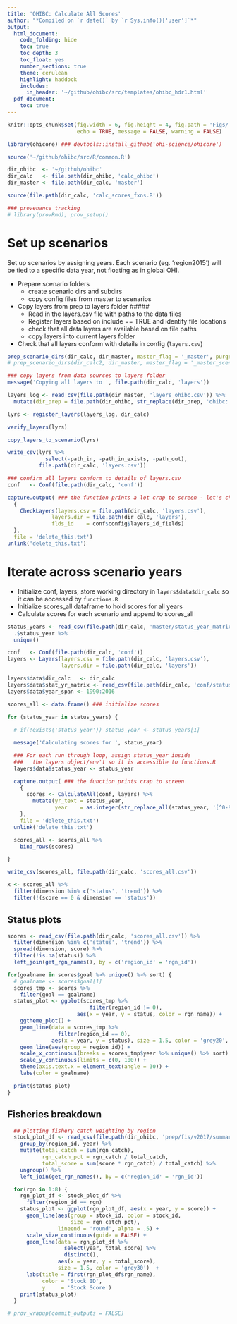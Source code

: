 ```yaml
---
title: 'OHIBC: Calculate All Scores'
author: "*Compiled on `r date()` by `r Sys.info()['user']`*"
output:
  html_document:
    code_folding: hide
    toc: true
    toc_depth: 3
    toc_float: yes
    number_sections: true
    theme: cerulean
    highlight: haddock
    includes:
      in_header: '~/github/ohibc/src/templates/ohibc_hdr1.html'
  pdf_document:
    toc: true
---
```


``` r

knitr::opts_chunk$set(fig.width = 6, fig.height = 4, fig.path = 'Figs/',
                      echo = TRUE, message = FALSE, warning = FALSE)

library(ohicore) ### devtools::install_github('ohi-science/ohicore')

source('~/github/ohibc/src/R/common.R')

dir_ohibc  <- '~/github/ohibc'
dir_calc   <- file.path(dir_ohibc, 'calc_ohibc')
dir_master <- file.path(dir_calc, 'master')

source(file.path(dir_calc, 'calc_scores_fxns.R'))

### provenance tracking
# library(provRmd); prov_setup()

```


# Set up scenarios

Set up scenarios by assigning years.  Each scenario (eg. 'region2015') will be tied to a specific data year, not floating as in global OHI.

* Prepare scenario folders
  * create scenario dirs and subdirs
  * copy config files from master to scenarios
* Copy layers from prep to layers folder #####
  * Read in the layers.csv file with paths to the data files
  * Register layers based on include == TRUE and identify file locations
  * check that all data layers are available based on file paths
  * copy layers into current layers folder
* Check that all layers conform with details in config (`layers.csv`)

``` r

prep_scenario_dirs(dir_calc, dir_master, master_flag = '_master', purge = TRUE)
# prep_scenario_dirs(dir_calc2, dir_master, master_flag = '_master_scenario2', purge = TRUE)

### copy layers from data sources to layers folder
message('Copying all layers to ', file.path(dir_calc, 'layers'))

layers_log <- read_csv(file.path(dir_master, 'layers_ohibc.csv')) %>%
  mutate(dir_prep = file.path(dir_ohibc, str_replace(dir_prep, 'ohibc:', '')))

lyrs <- register_layers(layers_log, dir_calc)

verify_layers(lyrs)

copy_layers_to_scenario(lyrs)

write_csv(lyrs %>% 
            select(-path_in, -path_in_exists, -path_out),
          file.path(dir_calc, 'layers.csv'))

### confirm all layers conform to details of layers.csv
conf   <- Conf(file.path(dir_calc, 'conf'))

capture.output( ### the function prints a lot crap to screen - let's change those to messages please!
  {
    CheckLayers(layers.csv = file.path(dir_calc, 'layers.csv'),
              layers.dir = file.path(dir_calc, 'layers'),
              flds_id    = conf$config$layers_id_fields)
  },
  file = 'delete_this.txt')
unlink('delete_this.txt')


```


# Iterate across scenario years

* Initialize conf, layers; store working directory in `layers$data$dir_calc` so it can be accessed by `functions.R`
* Initialize scores_all dataframe to hold scores for all years
* Calculate scores for each scenario and append to scores_all

``` r

status_years <- read_csv(file.path(dir_calc, 'master/status_year_matrix_master.csv')) %>%
  .$status_year %>%
  unique()

conf   <- Conf(file.path(dir_calc, 'conf'))
layers <- Layers(layers.csv = file.path(dir_calc, 'layers.csv'),
                 layers.dir = file.path(dir_calc, 'layers'))

layers$data$dir_calc   <- dir_calc
layers$data$stat_yr_matrix <- read_csv(file.path(dir_calc, 'conf/status_year_matrix.csv'))
layers$data$year_span <- 1990:2016

```

``` r

scores_all <- data.frame() ### initialize scores

for (status_year in status_years) {
  
  # if(!exists('status_year')) status_year <- status_years[1]

  message('Calculating scores for ', status_year)

  ### For each run through loop, assign status_year inside
  ###   the layers object/env't so it is accessible to functions.R
  layers$data$status_year <- status_year

  capture.output( ### the function prints crap to screen
    {
      scores <- CalculateAll(conf, layers) %>%
        mutate(yr_text = status_year,
               year    = as.integer(str_replace_all(status_year, '[^0-9]', '')))
    },
    file = 'delete_this.txt')
  unlink('delete_this.txt')

  scores_all <- scores_all %>%
    bind_rows(scores)

}

write_csv(scores_all, file.path(dir_calc, 'scores_all.csv'))

x <- scores_all %>%
  filter(dimension %in% c('status', 'trend')) %>%
  filter(!(score == 0 & dimension == 'status'))

```

## Status plots

``` r

scores <- read_csv(file.path(dir_calc, 'scores_all.csv')) %>%
  filter(dimension %in% c('status', 'trend')) %>%
  spread(dimension, score) %>%
  filter(!is.na(status)) %>%
  left_join(get_rgn_names(), by = c('region_id' = 'rgn_id'))

for(goalname in scores$goal %>% unique() %>% sort) {
  # goalname <- scores$goal[1]
  scores_tmp <- scores %>%
    filter(goal == goalname)
  status_plot <- ggplot(scores_tmp %>% 
                          filter(region_id != 0), 
                      aes(x = year, y = status, color = rgn_name)) +
    ggtheme_plot() +
    geom_line(data = scores_tmp %>% 
                filter(region_id == 0), 
              aes(x = year, y = status), size = 1.5, color = 'grey20', alpha = .8) +
    geom_line(aes(group = region_id)) +
    scale_x_continuous(breaks = scores_tmp$year %>% unique() %>% sort) +
    scale_y_continuous(limits = c(0, 100)) +
    theme(axis.text.x = element_text(angle = 30)) +
    labs(color = goalname)

  print(status_plot)
}


```

## Fisheries breakdown

``` r

  ## plotting fishery catch weighting by region
  stock_plot_df <- read_csv(file.path(dir_ohibc, 'prep/fis/v2017/summary/fis_from_functions.csv')) %>%
    group_by(region_id, year) %>%
    mutate(total_catch = sum(rgn_catch),
           rgn_catch_pct = rgn_catch / total_catch,
           total_score = sum(score * rgn_catch) / total_catch) %>%
    ungroup() %>%
    left_join(get_rgn_names(), by = c('region_id' = 'rgn_id'))

  for(rgn in 1:8) {
    rgn_plot_df <- stock_plot_df %>%
      filter(region_id == rgn)
    status_plot <- ggplot(rgn_plot_df, aes(x = year, y = score)) +
      geom_line(aes(group = stock_id, color = stock_id,
                    size = rgn_catch_pct),
                lineend = 'round', alpha = .5) +
      scale_size_continuous(guide = FALSE) +
      geom_line(data = rgn_plot_df %>%
                  select(year, total_score) %>%
                  distinct(),
                aes(x = year, y = total_score),
                size = 1.5, color = 'grey30')  +
      labs(title = first(rgn_plot_df$rgn_name),
           color = 'Stock ID',
           y     = 'Stock Score')
    print(status_plot)
  }

```

``` r
# prov_wrapup(commit_outputs = FALSE)
```

